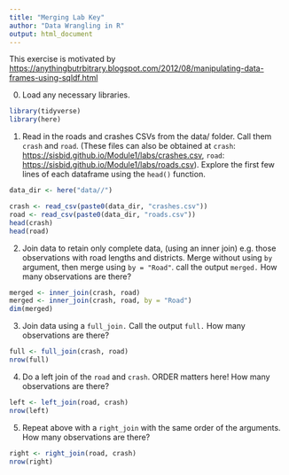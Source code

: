 ```yaml
---
title: "Merging Lab Key"
author: "Data Wrangling in R"
output: html_document
---
```


This exercise is motivated by <https://anythingbutrbitrary.blogspot.com/2012/08/manipulating-data-frames-using-sqldf.html>

0.  Load any necessary libraries.

```r
library(tidyverse)
library(here)
```

1.  Read in the roads and crashes CSVs from the data/ folder. Call them `crash` and `road`. (These files can also be obtained at `crash`: <https://sisbid.github.io/Module1/labs/crashes.csv>, `road`: <https://sisbid.github.io/Module1/labs/roads.csv>). Explore the first few lines of each dataframe using the `head()` function.

```r
data_dir <- here("data//")

crash <- read_csv(paste0(data_dir, "crashes.csv"))
road <- read_csv(paste0(data_dir, "roads.csv"))
head(crash)
head(road)
```

2.  Join data to retain only complete data, (using an inner join) e.g. those observations with road lengths and districts. Merge without using `by` argument, then merge using `by = "Road"`. call the output `merged.` How many observations are there?

```r
merged <- inner_join(crash, road)
merged <- inner_join(crash, road, by = "Road")
dim(merged)
```

3.  Join data using a `full_join.` Call the output `full.` How many observations are there?

```r
full <- full_join(crash, road)
nrow(full)
```

4.  Do a left join of the `road` and `crash`. ORDER matters here! How many observations are there?

```r
left <- left_join(road, crash)
nrow(left)
```

5.  Repeat above with a `right_join` with the same order of the arguments. How many observations are there?

```r
right <- right_join(road, crash)
nrow(right)
```
